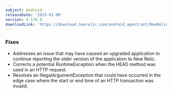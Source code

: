 ```yaml
---
subject: Android
releaseDate: '2015-01-08'
version: 4.178.0
downloadLink: 'https://download.newrelic.com/android_agent/ant/NewRelic_Android_Agent_4.178.0.zip'
---
```


### Fixes

* Addresses an issue that may have caused an upgraded application to continue reporting the older version of the application to New Relic.
* Corrects a potential RuntimeException when the HEAD method was used in an HTTP request.
* Resolves an IllegalArgumentException that could have occurred in the edge case where the start or end time of an HTTP transaction was invalid.
